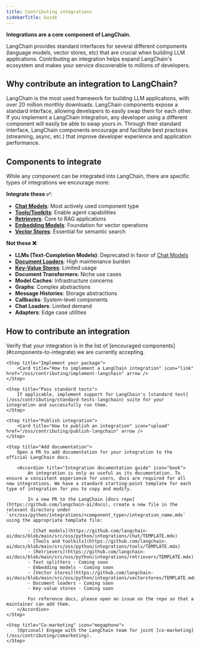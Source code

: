 ```yaml
---
title: Contributing integrations
sidebarTitle: Guide
---
```


**Integrations are a core component of LangChain.**

LangChain provides standard interfaces for several different components (language models, vector stores, etc) that are crucial when building LLM applications. Contributing an integration helps expand LangChain's ecosystem and makes your service discoverable to millions of developers.

## Why contribute an integration to LangChain?

<Card title="Discoverability" icon="magnifying-glass">
    LangChain is the most used framework for building LLM applications, with over 20 million monthly downloads.
</Card>

<Card title="Interoperability" icon="arrows-rotate">
    LangChain components expose a standard interface, allowing developers to easily swap them for each other. If you implement a LangChain integration, any developer using a different component will easily be able to swap yours in.
</Card>

<Card title="Best Practices" icon="star">
    Through their standard interface, LangChain components encourage and facilitate best practices (streaming, async, etc.) that improve developer experience and application performance.
</Card>

## Components to integrate

While any component can be integrated into LangChain, there are specific types of integrations we encourage more:

**Integrate these ✅**:
- [**Chat Models**](/oss/integrations/chat): Most actively used component type
- [**Tools/Toolkits**](/oss/integrations/tools): Enable agent capabilities
- [**Retrievers**](/oss/integrations/retrievers): Core to RAG applications
- [**Embedding Models**](/oss/integrations/text_embedding): Foundation for vector operations
- [**Vector Stores**](/oss/integrations/vectorstores): Essential for semantic search

**Not these ❌**:
- **LLMs (Text-Completion Models)**: Deprecated in favor of [Chat Models](/oss/integrations/chat)
- [**Document Loaders**](/oss/integrations/document_loaders): High maintenance burden
- [**Key-Value Stores**](/oss/integrations/stores): Limited usage
- **Document Transformers**: Niche use cases
- **Model Caches**: Infrastructure concerns
- **Graphs**: Complex abstractions
- **Message Histories**: Storage abstractions
- **Callbacks**: System-level components
- **Chat Loaders**: Limited demand
- **Adapters**: Edge case utilities

## How to contribute an integration

<Steps>
    <Step title="Confirm eligibility">
        Verify that your integration is in the list of [encouraged components](#components-to-integrate) we are currently accepting.
    </Step>

    <Step title="Implement your package">
        <Card title="How to implement a LangChain integration" icon="link" href="/oss/contributing/implement-langchain" arrow />
    </Step>

    <Step title="Pass standard tests">
        If applicable, implement support for LangChain's [standard test](/oss/contributing/standard-tests-langchain) suite for your integration and successfully run them.
    </Step>

    <Step title="Publish integration">
        <Card title="How to publish an integration" icon="upload" href="/oss/contributing/publish-langchain" arrow />
    </Step>

    <Step title="Add documentation">
        Open a PR to add documentation for your integration to the official LangChain docs.

        <Accordion title="Integration documentation guide" icon="book">
            An integration is only as useful as its documentation. To ensure a consistent experience for users, docs are required for all new integrations. We have a standard starting-point template for each type of integration for you to copy and modify.

            In a new PR to the LangChain [docs repo](https://github.com/langchain-ai/docs), create a new file in the relevant directory under `src/oss/python/integrations/<component_type>/integration_name.mdx` using the appropriate template file:

            - [Chat models](https://github.com/langchain-ai/docs/blob/main/src/oss/python/integrations/chat/TEMPLATE.mdx)
            - [Tools and toolkits](https://github.com/langchain-ai/docs/blob/main/src/oss/python/integrations/tools/TEMPLATE.mdx)
            - [Retrievers](https://github.com/langchain-ai/docs/blob/main/src/oss/python/integrations/retrievers/TEMPLATE.mdx)
            - Text splitters - Coming soon
            - Embedding models - Coming soon
            - [Vector stores](https://github.com/langchain-ai/docs/blob/main/src/oss/python/integrations/vectorstores/TEMPLATE.mdx)
            - Document loaders - Coming soon
            - Key-value stores - Coming soon

            For reference docs, please open an issue on the repo so that a maintainer can add them.
        </Accordion>
    </Step>

    <Step title="Co-marketing" icon="megaphone">
        (Optional) Engage with the LangChain team for joint [co-marketing](/oss/contributing/comarketing).
    </Step>
</Steps>

